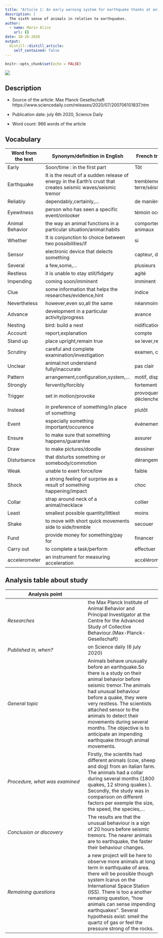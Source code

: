 ```yaml
---
title: "Article 1: An early warning system for earthquake thanks at animals"
description: |
  The sixth sense of animals in relation to earthquakes.
author:
  - name: Marin Alice
    url: {}
date: 10-26-2020
output:
  distill::distill_article:
    self_contained: false
---
```


```r
knitr::opts_chunk$set(echo = FALSE)
```

![](earthquake and chicken.jpg)

## Description 

* Source of the article: Max Planck Gesellschaft
https://www.sciencedaily.com/releases/2020/07/200706101837.htm 

* Publication date: july 6th 2020, Science Daily

* Word count: 966 words of the article

## Vocabulary

**Word from the text** | **Synonym/definition in English** | **French translation**
-----------------------|-----------------------------------|--------------------------
Early                  |Soon/time : in the first part      |Tôt                       
Earthquake             |It is the result of a sudden release of energy in the Earth's crust that creates seismic waves/seismic tremor                                       |tremblement de terre/séisme
Reliably               |dependably,certainly,...           | de manière fiable                         
Eyewitness             |person who has seen a specific event/onlooker   |témoin occulaire                      
Animal Behavior        |the way an animal functions in a particular situation/animal:habits                              |comportement des animaux
Whether                | It is conjunction to choice between two possibilities/if  |si                  
Sensor                 |electronic device that delects something  |capteur, détecteur
Several                |a few,some,...                     |plusieurs
Restless               |it is unable to stay still/fidgety |agité
Impending              |coming soon/imminent               |imminent
Clue                   |some information that helps the researches/evidence,hint  |indice
Nevertheless           |however,even so,all the same       |néanmoins,toutefois
Advance                |development in a particular activity/progress |avance
Nesting                |bird: build a nest                 |nidification
Account                |report,explanation                 |compte
Stand up               |place upright,remain true          |se lever,relever
Scrutiny               |careful and complete examination/investigation  |examen, contrôle
Unclear                |animal:not understand fully/inaccurate |pas clair
Pattern                |arrangement,configuration,system,... |motif, disposition
Strongly               |fervently/forcibly                 |fortement
Trigger                |set in motion/provoke              |provoquer, déclencher
Instead                |in preference of something/in place of something |plutôt
Event                  |especially something important/occurence |événement
Ensure                 |to make sure that something happens/guarantee |assurer
Draw                   |to make pictures/doodle            |dessiner
Disturbance            |that disturbs something or somebody/commotion |dérangement
Weak                   |unable to exert force/low          |faible
Shock                  |a strong feeling of surprise as a result of something happening/impact |choc
Collar                 |strap around neck of a animal/necklace  |collier
Least                  |smallest possible quantity/littlest  |moins
Shake                  |to move with short quick movements side to side/tremble |secouer
Fund                   |provide money for something/pay for |financer
Carry out              |to complete a task/perform  |effectuer
accelerometer          |an instrument for measuring acceleration | accéléromètre

## Analysis table about study

**Analysis point**            |
------------------------------|---------------------------
*Researches*                  |the Max Planck Institute of Animal Behavior and Principal Investigator at the Centre for the Advanced Study of Collective Behaviour.(Max-Planck-Gesellschaft)
*Published in, when?*         |on Science daily (6 july 2020)
*General topic*               |Animals behave unusually before an earthquake.So there is a study on their animal behavior before seismic tremor.The animals had unusual behaviour before a quake, they were very restless. The scientists attached sensor to the animals to detect their movements during several months. The objective is to anticipate an impending earthquake through animal movements.
*Procedure, what was examined*|Firstly, the scientits had different animals (cow, sheep and dog) from an italian farm. The animals had a collar during several months (1800 quakes, 12 strong quakes ). Secondly, the study was in comparison on different factors per exemple the size, the speed, the species,...
*Conclusion or discovery*     |The results are that the unusual behaviour is a sign of 20 hours before seismic tremors. The nearer animals are to earthquake, the faster their behaviour changes.
*Remaining questions*         | a new project will be here to observe more animals at long term in earthquake of area. there will be possible though system Icarus on the International Space Station (ISS). There is too a another remainig question, "how animals can sense impending earthquakes". Several hypothesis exist: smell the quartz of gas or feel the pressure strong of the rocks.
